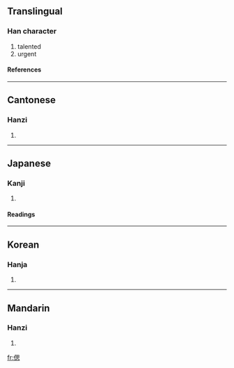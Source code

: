 ==Translingual==
===Han character===
{{Han char|rn=9|rad=人|as=09|sn=11|four=2623<sub>0</sub>|canj=人田心 (OWP)|ids=⿰[[亻]][[思]]}}
# talented
# urgent
====References====
{{Han ref|kx=0111.320|dkj=00895|dj=0238.050|hdz=10191.040|uh=5072|ud=20594|bh=D454|bd=54356}}
----

==Cantonese==
===Hanzi===
{{yue-hanzi|jyut=|y=si1}}
# {{defn|Cantonese}}
----
==Japanese==
===Kanji===
{{ja-kanji|grade=|rs=人09}}
# {{defn|Japanese}}
====Readings====
{{ja-readings|on=[[し]] (shi), [[さい]] (sai)|kun=[[しのぶ]] (shinobu), [[しのび]] (shinobi)}}
----
==Korean==
===Hanja===
{{ko-hanja|hangeul=시|rv=si|mr=si}}
# {{defn|Korean}}
----
==Mandarin==
===Hanzi===
{{cmn-hanzi|pin=[[sī]] ([[si1]])|wg=ssu<sup>1</sup>}}
# {{defn|Mandarin}}

[[fr:偲]]